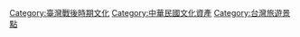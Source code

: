 [[Category:臺灣戰後時期文化|Category:臺灣戰後時期文化]]
[[Category:中華民國文化資產|Category:中華民國文化資產]]
[[Category:台灣旅遊景點|Category:台灣旅遊景點]]